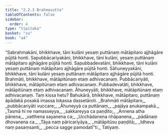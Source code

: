 ```yaml
---
title: "2.2.3 Brahmasutta"
tableOfContents: false
sidebar:
  order: 4
type: "tipitaka"
basket: "su"
book: "a4"
---
```



<DynamicBreadcrumb />

<Division number="63" book="a4">

<Paragraph number="469" book="a4">
“Sabrahmakāni, bhikkhave, tāni kulāni yesaṃ puttānaṃ mātāpitaro ajjhāgāre pūjitā honti. Sapubbācariyakāni, bhikkhave, tāni kulāni, yesaṃ puttānaṃ mātāpitaro ajjhāgāre pūjitā honti. Sapubbadevatāni, bhikkhave, tāni kulāni yesaṃ puttānaṃ mātāpitaro ajjhāgāre pūjitā honti. Sāhuneyyakāni, bhikkhave, tāni kulāni yesaṃ puttānaṃ mātāpitaro ajjhāgāre pūjitā honti.
</Paragraph>

<Paragraph number="470" book="a4">
Brahmāti, bhikkhave, mātāpitūnaṃ etaṃ adhivacanaṃ. Pubbācariyāti, bhikkhave, mātāpitūnaṃ etaṃ adhivacanaṃ. Pubbadevatāti, bhikkhave, mātāpitūnaṃ etaṃ adhivacanaṃ. Āhuneyyāti, bhikkhave, mātāpitūnaṃ etaṃ adhivacanaṃ. Taṃ kissa hetu? Bahukārā, bhikkhave, mātāpitaro, puttānaṃ āpādakā posakā imassa lokassa dassetāroti.
</Paragraph>

<Paragraph number="471" type="verses" book="a4">
_Brahmāti mātāpitaro,_  
_pubbācariyāti vuccare;_  
_Āhuneyyā ca puttānaṃ,_  
_pajāya anukampakā._  

</Paragraph>

<Paragraph number="472" type="verses" book="a4">
_Tasmā hi ne namasseyya,_  
_sakkareyya ca paṇḍito;_  
_Annena atha pānena,_  
_vatthena sayanena ca;_  
_Ucchādanena nhāpanena,_  
_pādānaṃ dhovanena ca._  

</Paragraph>

<Paragraph number="473" type="verses" book="a4">
_Tāya naṃ pāricariyāya,_  
_mātāpitūsu paṇḍitā;_  
_Idheva naṃ pasaṃsanti,_  
_pecca sagge pamodatī”ti._  


</Paragraph>
</Division>

<Paragraph number="474" type="center" book="a4">
Tatiyaṃ.
</Paragraph>